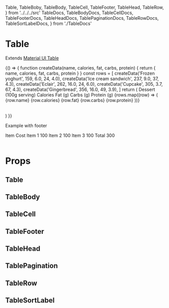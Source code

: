   Table,
  TableBoby,
  TableBody,
  TableCell,
  TableFooter,
  TableHead,
  TableRow,
} from '../../../src'
  TableDocs,
  TableBodyDocs,
  TableCellDocs,
  TableFooterDocs,
  TableHeadDocs,
  TablePaginationDocs,
  TableRowDocs,
  TableSortLabelDocs,
} from './TableDocs'

<Meta title="Components/Table" component={Table} />

# Table

Extends [Material UI Table](https://material-ui.com/components/tables/)

<Canvas>
  <Story name="default">
    {() => {
      function createData(name, calories, fat, carbs, protein) {
        return { name, calories, fat, carbs, protein }
      }
      const rows = [
        createData('Frozen yoghurt', 159, 6.0, 24, 4.0),
        createData('Ice cream sandwich', 237, 9.0, 37, 4.3),
        createData('Eclair', 262, 16.0, 24, 6.0),
        createData('Cupcake', 305, 3.7, 67, 4.3),
        createData('Gingerbread', 356, 16.0, 49, 3.9),
      ]
      return (
        <Table>
          <TableHead>
            <TableRow>
              <TableCell>Dessert (100g serving)</TableCell>
              <TableCell align="right">Calories</TableCell>
              <TableCell align="right">Fat&nbsp;(g)</TableCell>
              <TableCell align="right">Carbs&nbsp;(g)</TableCell>
              <TableCell align="right">Protein&nbsp;(g)</TableCell>
            </TableRow>
          </TableHead>
          <TableBody>
            {rows.map((row) => (
              <TableRow key={row.name}>
                <TableCell component="th" scope="row">
                  {row.name}
                </TableCell>
                <TableCell align="right">{row.calories}</TableCell>
                <TableCell align="right">{row.fat}</TableCell>
                <TableCell align="right">{row.carbs}</TableCell>
                <TableCell align="right">{row.protein}</TableCell>
              </TableRow>
            ))}
          </TableBody>
        </Table>
      )
    }}
  </Story>
</Canvas>

Example with footer

<Canvas>
  <Story name="footer">
    <Table>
      <TableHead>
        <TableRow>
          <TableCell>Item</TableCell>
          <TableCell align="right">Cost</TableCell>
        </TableRow>
      </TableHead>
      <TableBody>
        <TableRow key="1">
          <TableCell component="th" scope="row">
            Item 1
          </TableCell>
          <TableCell align="right">100</TableCell>
        </TableRow>
        <TableRow key="2">
          <TableCell component="th" scope="row">
            Item 2
          </TableCell>
          <TableCell align="right">100</TableCell>
        </TableRow>
        <TableRow key="3">
          <TableCell component="th" scope="row">
            Item 3
          </TableCell>
          <TableCell align="right">100</TableCell>
        </TableRow>
      </TableBody>
      <TableFooter>
        <TableRow>
          <TableCell component="th" scope="row">
            Total
          </TableCell>
          <TableCell align="right">300</TableCell>
        </TableRow>
      </TableFooter>
    </Table>
  </Story>
</Canvas>

# Props

## Table

<ArgsTable of={TableDocs} />

## TableBody

<ArgsTable of={TableBodyDocs} />

## TableCell

<ArgsTable of={TableCellDocs} />

## TableFooter

<ArgsTable of={TableFooterDocs} />

## TableHead

<ArgsTable of={TableHeadDocs} />

## TablePagination

<ArgsTable of={TablePaginationDocs} />

## TableRow

<ArgsTable of={TableRowDocs} />

## TableSortLabel

<ArgsTable of={TableSortLabelDocs} />
